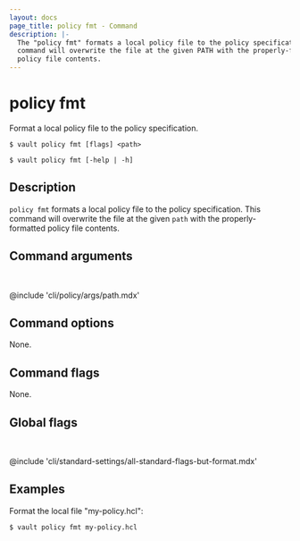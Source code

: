 ```yaml
---
layout: docs
page_title: policy fmt - Command
description: |-
  The "policy fmt" formats a local policy file to the policy specification. This
  command will overwrite the file at the given PATH with the properly-formatted
  policy file contents.
---
```


# policy fmt

Format a local policy file to the policy specification.

<CodeBlockConfig hideClipboard>

```shell-session
$ vault policy fmt [flags] <path>

$ vault policy fmt [-help | -h]
```

</CodeBlockConfig>

## Description

`policy fmt` formats a local policy file to the policy specification. This
command will overwrite the file at the given `path` with the properly-formatted
policy file contents.

## Command arguments

<br />

@include 'cli/policy/args/path.mdx'

## Command options

None.

## Command flags

None.

## Global flags

<br />

@include 'cli/standard-settings/all-standard-flags-but-format.mdx'

## Examples

Format the local file "my-policy.hcl":

```shell-session
$ vault policy fmt my-policy.hcl
```